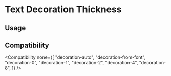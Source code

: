 
# Text Decoration Thickness

## Usage

<Usage />

## Compatibility

<Compatibility
  none={[
    "decoration-auto",
    "decoration-from-font",
    "decoration-0",
    "decoration-1",
    "decoration-2",
    "decoration-4",
    "decoration-8",
  ]}
/>
